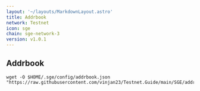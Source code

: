 ```yaml
---
layout: '~/layouts/MarkdownLayout.astro'
title: Addrbook
network: Testnet
icon: sge
chain: sge-network-3
version: v1.0.1
---
```

## Addrbook

```
wget -O $HOME/.sge/config/addrbook.json "https://raw.githubusercontent.com/vinjan23/Testnet.Guide/main/SGE/addrbook.json"
```
